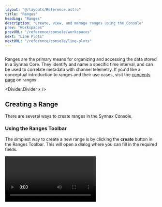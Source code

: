 ```yaml
---
layout: "@/layouts/Reference.astro"
title: "Ranges"
heading: "Ranges"
description: "Create, view, and manage ranges using the Console"
prev: "Workspaces"
prevURL: "/reference/console/workspaces"
next: "Line Plots"
nextURL: "/reference/console/line-plots"
---
```



<Diagram preview>
  <Image client:only="react" id="console/ranges/range-3" themed={false} />
</Diagram>

Ranges are the primary means for organizing and accessing the data stored in a Synnax
Core. They identify and name a specific time interval, and can be used to correlate
metadata with channel telemetry. If you'd like a conceptual introduction to ranges and
their use cases, visit the [concepts page](/reference/concepts/ranges) on ranges.

<Divider.Divider x />

## Creating a Range

There are several ways to create ranges in the Synnax Console.

### Using the Ranges Toolbar

The simplest way to create a new range is by clicking the **create** button in the
Ranges Toolbar. This will open a dialog where you can fill in the required fields.

<Video client:only="react" id="console/ranges/toolbar-create" />

### Using the Command Palette

You can also create a range using the command palette. To open the palette, click on the
search bar at the top and type ">", or press `Cmd+Shift+P` on macOS or `Ctrl+Shift+P` on
Windows.

<Video client:only="react" id="console/ranges/palette-create" />

### From a Plot Region

You can also create a range by selecting a region on a plot. This is particularly useful
when you want to annotate a particular event. The range creation dialog will
automatically populate the `From` and `To` fields with the selected region.

<Video client:only="react" id="console/ranges/plot-create" />

<Divider.Divider x />

## Finding Existing Ranges

There are two primary ways to search for existing ranges in the Console: the Ranges
Toolbar and Search and Command Palette.

### Using the Ranges Toolbar

The Ranges Toolbar is located on the left side of the Console, and can be used to browse
all of your Core's ranges.

<Video client:only="react" id="console/ranges/resources" />

We can load a specific range into our Ranges Toolbar by clicking on it.

### Search and Command Palette

The Search and Command Palette is located in the top center of the console, and can be
used to search for resources and execute commands. We can find a permanently saved range
just by typing its name into the palette.

<Video client:only="react" id="console/ranges/palette" />

Use the arrow keys to navigate the results, and press <Icon.Keyboard.Return /> to load
the range you're interested in. You can also hover and click using your mouse.

<Divider.Divider x />

## Child Ranges

[Child ranges](/reference/concepts/ranges#child-ranges) are a way to further segment a
range into smaller, specific intervals. The easiest way to create a child range is by
specifying the parent range field in the range creation dialog. You can also create a
child by clicking on the **Add Child Range** button in the range overview page.

<Video client:only="react" id="console/ranges/create-child" />

<Divider.Divider x />

## Metadata

You can also attach arbitrary metadata to a range, including links to external
resources. To add a new field, simply click on a cell in the metadata section of the
range overview page.

<Video client:only="react" id="console/ranges/add-meta-data" />

<Divider.Divider x />

## Labels

Labels are an effective way to categorize and filter ranges. You can add a label to a
range by clicking on the **Add Label** button in the range overview page.

<Video client:only="react" id="console/ranges/add-label" />

